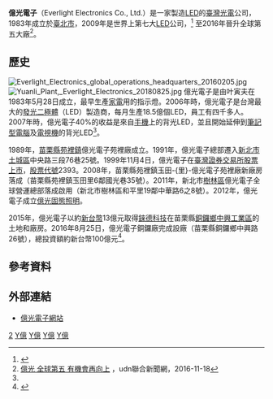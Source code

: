 {{Infobox company
| company_name = 億光電子工業股份有限公司
| company_name_en = Everlight Electronics Co., Ltd.
| company_logo = [[File:Everlight_Electronics_global_operations_headquarters_plate_20160205.jpg|300px]]
| vector_logo = 
| company_type = [[股份有限公司|股份有限公司]]
| traded_as = {{twse|2393}}<br>（1999年11月4日上市）
| foundation = 1983年5月28日
| founder = 叶寅夫
| location = {{ROC-TW}}<br>[[新北市|新北市]][[樹林區|樹林區]]和平里19鄰中華路6之8號（億光電子全球營運總部）
| local_code_name = TW
| local_code = 34516147
| key_people = [[董事長|董事長]]：叶寅夫<br>[[總經理|總經理]]：叶寅夫
| industry = 光電業
| products = [[發光二極體|LED]]
| revenue = [[新台幣|新台幣]]113.2億元（2008年）<ref name="Commonwealth_Leadership">{{cite web |url=http://english.cw.com.tw/article.do?action=show&id=11096 |title=Leadership through Precision |date=11 June 2009 |publisher=''Commonwealth Magazine'' |deadurl=yes |archiveurl=https://web.archive.org/web/20110815174730/http://english.cw.com.tw/article.do?action=show&id=11096 |archivedate=2011年8月15日 |accessdate=2015年1月16日 }}</ref>
| capital = [[新台幣|新台幣]]4,399,418,360元
| operating_income = 
| market cap = 
| net_income = 
| num_employees = 4,000人
| parent = 
| subsid = 億光固態照明股份有限公司
| homepage = [http://www.everlight.com/ www.everlight.com]
| footnotes = 
}}

'''億光電子'''（Everlight Electronics Co., Ltd.）是一家製造[[發光二極體|LED]]的[[臺灣|臺灣]][[光電|光電]]公司，1983年成立於[[臺北市|臺北市]]，2009年是世界上第七大[[LED|LED]]公司，<ref>{{cite web |title=ELECTRONIC EQUIPMENT, INSTRUMENTS & COMPONENTS INDUSTRY |url=http://investing.businessweek.com/research/stocks/snapshot/snapshot.asp?ric=2393.TW |date=25 September 2009 |publisher=[[Businessweek|Businessweek]] |accessdate=25 September 2009}}</ref> 至2016年晉升全球第五大廠<ref>[https://money.udn.com/money/story/5722/2115316 億光 全球第五 有機會再向上] {{Wayback|url=https://money.udn.com/money/story/5722/2115316 |date=20170813111210 }}，udn聯合新聞網，2016-11-18</ref>。

==歷史==
[[File:Everlight_Electronics_global_operations_headquarters_20160205.jpg|thumb]]
[[File:Yuanli_Plant,_Everlight_Electronics_20180825.jpg|thumb]]
億光電子是由叶寅夫在1983年5月28日成立，最早生產[[家電|家電]]用的指示燈。2006年時，億光電子是台灣最大的[[發光二極體|發光二極體]]（LED）製造商，每月生產18.5億個LED，員工有四千多人。2007年時，億光電子40%的收益是來自[[手機|手機]]上的背光LED，並且開始延伸到[[筆記型電腦|筆記型電腦]]及[[電視機|電視機]]的背光LED<ref name="Commonwealth_Leadership"/>。

1989年，[[苗栗縣|苗栗縣]][[苑裡鎮|苑裡鎮]]億光電子苑裡廠成立。1991年，億光電子總部遷入[[新北市|新北市]][[土城區|土城區]]中央路三段76巷25號。1999年11月4日，億光電子在[[臺灣證券交易所|臺灣證券交易所]][[股票上市|股票上市]]，[[股票代號|股票代號]]2393。2008年，苗栗縣苑裡鎮玉田-{里}-億光電子苑裡廠新廠房落成（苗栗縣苑裡鎮玉田里6鄰國光巷35號）。2011年，新北市[[樹林區|樹林區]]億光電子全球營運總部落成啟用（新北市樹林區和平里19鄰中華路6之8號）。2012年，億光電子成立[[億光固態照明|億光固態照明]]。

2015年，億光電子以約[[新台幣|新台幣]]13億元取得[[錸德科技|錸德科技]]在苗栗縣[[銅鑼鄉_(台灣)|銅鑼鄉]][[中興工業區|中興工業區]]的土地和廠房。2016年8月25日，億光電子銅鑼廠完成設廠（苗栗縣銅鑼鄉中興路26號），總投資額約新台幣100億元<ref>{{cite news|url=http://www.chinatimes.com/newspapers/20160826000193-260204|title=億光電子 斥資百億銅鑼設廠|publisher=[[工商時報|工商時報]]|author=江詩-{筑}-|date=2016-08-26|accessdate=2018-09-09}}</ref>。

==參考資料==
{{reflist}}

==外部連結==
{{commonscat|Everlight Electronics}}
*[http://www.everlight.com/index.aspx?lang=tw 億光電子網站] {{Wayback|url=http://www.everlight.com/index.aspx?lang=tw |date=20200925153217 }}

[[Category:臺灣證券交易所上市公司|2]]
[[Category:台灣電子公司|Y億]]
[[Category:1983年成立的公司|Y億]]
[[Category:總部位於新北市的工商業機構|Y億]]
[[Category:台灣品牌|Y億]]